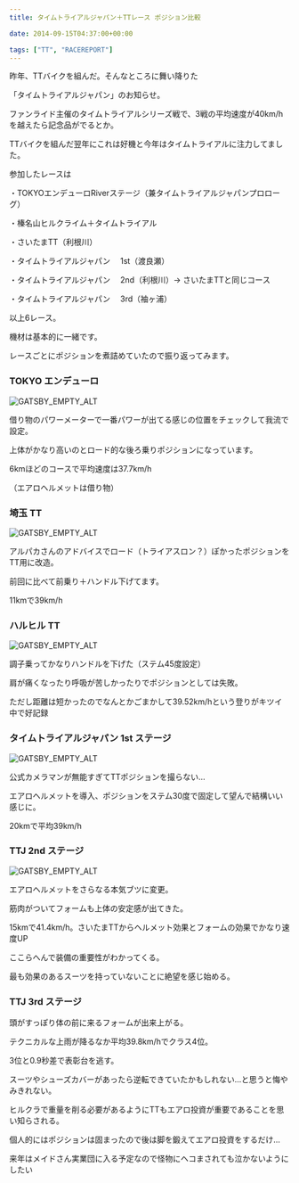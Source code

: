 ---
title: タイムトライアルジャパン＋TTレース ポジション比較

date: 2014-09-15T04:37:00+00:00

tags: ["TT", "RACEREPORT"]
---

昨年、TTバイクを組んだ。そんなところに舞い降りた

「タイムトライアルジャパン」のお知らせ。

ファンライド主催のタイムトライアルシリーズ戦で、3戦の平均速度が40km/hを越えたら記念品がでるとか。

TTバイクを組んだ翌年にこれは好機と今年はタイムトライアルに注力してました。

参加したレースは

・TOKYOエンデューロRiverステージ（兼タイムトライアルジャパンプロローグ）

・榛名山ヒルクライム＋タイムトライアル

・さいたまTT（利根川）

・タイムトライアルジャパン　 1st（渡良瀬）

・タイムトライアルジャパン　 2nd（利根川）→ さいたまTTと同じコース

・タイムトライアルジャパン　 3rd（袖ヶ浦）

以上6レース。

機材は基本的に一緒です。

レースごとにポジションを煮詰めていたので振り返ってみます。

### TOKYO エンデューロ

![GATSBY_EMPTY_ALT](./3.png)

借り物のパワーメーターで一番パワーが出てる感じの位置をチェックして我流で設定。

上体がかなり高いのとロード的な後ろ乗りポジションになっています。

6kmほどのコースで平均速度は37.7km/h

（エアロヘルメットは借り物）

### 埼玉 TT

![GATSBY_EMPTY_ALT](./203493791_org.v1399977626.jpg)

アルパカさんのアドバイスでロード（トライアスロン？）ぽかったポジションをTT用に改造。

前回に比べて前乗り＋ハンドル下げてます。

11kmで39km/h

### ハルヒル TT

![GATSBY_EMPTY_ALT](./15.png)

調子乗ってかなりハンドルを下げた（ステム45度設定）

肩が痛くなったり呼吸が苦しかったりでポジションとしては失敗。

ただし距離は短かったのでなんとかごまかして39.52km/hという登りがキツイ中で好記録

### タイムトライアルジャパン 1st ステージ

![GATSBY_EMPTY_ALT](./6.png)

公式カメラマンが無能すぎてTTポジションを撮らない…

エアロヘルメットを導入、ポジションをステム30度で固定して望んで結構いい感じに。

20kmで平均39km/h

### TTJ 2nd ステージ

![GATSBY_EMPTY_ALT](./DSC05961.jpg)

エアロヘルメットをさらなる本気ブツに変更。

筋肉がついてフォームも上体の安定感が出てきた。

15kmで41.4km/h。さいたまTTからヘルメット効果とフォームの効果でかなり速度UP

ここらへんで装備の重要性がわかってくる。

最も効果のあるスーツを持っていないことに絶望を感じ始める。

### TTJ 3rd ステージ

頭がすっぽり体の前に来るフォームが出来上がる。

テクニカルな上雨が降るなか平均39.8km/hでクラス4位。

3位と0.9秒差で表彰台を逃す。

スーツやシューズカバーがあったら逆転できていたかもしれない…と思うと悔やみきれない。

ヒルクラで重量を削る必要があるようにTTもエアロ投資が重要であることを思い知らされる。

個人的にはポジションは固まったので後は脚を鍛えてエアロ投資をするだけ…

来年はメイドさん実業団に入る予定なので怪物にヘコまされても泣かないようにしたい
